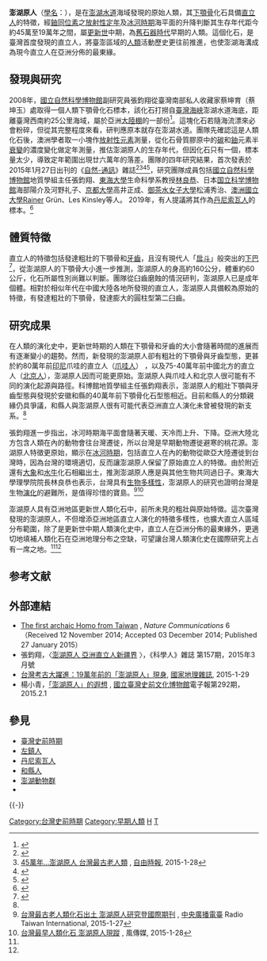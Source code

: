 {{Automatic taxobox
| taxon=Homo tsaichangensis
| name =澎湖原人
| fossil_range = [[更新世|更新世]], {{fossil range|0.45|0.19}}
|W image = The Fossil of Mandible of Penghu 1.jpg
| image_width = 250px
| image_caption = 澎湖原人下顎骨化石
| binomial = ''Homo tsaichangensis''
| binomial_authority = [[Mark_McMenamin|McMenamin]], 2015
| subdivision_ranks = 
| subdivision = 
| synonyms =
}}
'''澎湖原人'''（[[學名|學名]]：{{lang|la|''Homo tsaichangensis''}}），是在[[澎湖水道|澎湖水道]]海域發現的原始人類，其[[下顎骨|下顎骨]]化石具備[[直立人|直立人]]的特徵，經[[鈾|鈾]][[同位素|同位素]]之[[放射性定年法|放射性定年]]及[[冰河時期|冰河時期]]海平面的升降判斷其生存年代距今約45萬至19萬年之間，屬[[更新世|更新世]]中期，為[[舊石器時代|舊石器時代]]早期的人類。這個化石，是臺灣首度發現的直立人，將臺澎區域的[[人類|人類]]活動歷史更往前推進，也使澎湖海溝成為現今直立人在亞洲分佈的最東緣。

==發現與研究==
2008年，[[國立自然科學博物館|國立自然科學博物館]]副研究員張鈞翔從臺灣南部私人收藏家蔡坤育（蔡坤玉）處取得一個人類下顎骨化石標本，該化石打撈自[[臺灣海峽|臺灣海峽]]澎湖水道海底，距離臺灣西南約25公里海域，屬於亞洲[[大陸棚|大陸棚]]的一部份<ref>{{cite news|url=http://udn.com/news/story/7314/923440-%E6%BE%8E%E6%B9%96%E5%8E%9F%E4%BA%BA-%E6%8B%BC%E5%87%BA%E5%8F%A4%E7%94%9F%E7%89%A9%E5%86%92%E9%9A%AA%E5%9C%96|title=澎湖原人 拼出古生物冒險圖|publisher=[[聯合報|聯合報]]|date=2015-05-25|author=林秀姿、陳皓嬿|accessdate=2015-05-27|archive-date=2021-03-01|archive-url=https://web.archive.org/web/20210301081550/https://udn.com/news/story/7314/923440-%E6%BE%8E%E6%B9%96%E5%8E%9F%E4%BA%BA-%E6%8B%BC%E5%87%BA%E5%8F%A4%E7%94%9F%E7%89%A9%E5%86%92%E9%9A%AA%E5%9C%96|dead-url=no}}</ref>。這塊化石若隨海流漂來必會粉碎，但從其完整程度來看，研判應原本就存在澎湖水道。團隊先確認這是人類化石後，澳洲學者取一小塊作[[放射性元素|放射性元素]]測量，從化石骨質膠原中的[[碳|碳]]和[[鈾|鈾]]元素半[[放射性衰變|衰變]]的濃度變化做定年測量，推估澎湖原人的生存年代，但因化石只有一個，標本量太少，導致定年範圍出現廿六萬年的落差。團隊的四年研究結果，首次發表於2015年1月27日出刊的《[[自然-通讯|自然-通訊]]》雜誌<ref>{{cite journal|last1=Chang|first1=Chun-Hsiang|last2=Kaifu|first2=Yousuke|last3=Takai|first3=Masanaru|last4=Kono|first4=Reiko T.|last5=Grün|first5=Rainer|last6=Matsu’ura|first6=Shuji|last7=Kinsley|first7=Les|last8=Lin|first8=Liang-Kong|title=The first archaic ''Homo'' from Taiwan|journal=[[Nature_Communications|Nature Communications]]|date=2015|volume=6|pages=6037|doi=10.1038/ncomms7037|pmid=25625212|pmc=4316746|bibcode=2015NatCo...6.6037C}}</ref><ref name="台灣最古老">[http://news.ltn.com.tw/news/focus/paper/851222 45萬年…澎湖原人 台灣最古老人類] {{Wayback|url=http://news.ltn.com.tw/news/focus/paper/851222 |date=20200717003804 }}, [[自由時報|自由時報]], 2015-1-28</ref><ref>{{cite news|url=http://www.appledaily.com.tw/realtimenews/article/new/20150127/549637/|title=史上首次　澎湖海域發現45萬年前原人化石|publisher=[[蘋果日報|蘋果日報]]|date=2015-01-27|author=劉嘉韻|accessdate=2015-01-27|archive-date=2016-08-13|archive-url=https://web.archive.org/web/20160813042858/http://www.appledaily.com.tw/realtimenews/article/new/20150127/549637/|dead-url=no}}</ref><ref>{{cite news|url=http://news.ltn.com.tw/news/life/breakingnews/1216708|title=考古史重大發現！「澎湖原人」為現代人類祖先|publisher=[[自由時報|自由時報]]|date=2015-01-27|author=林曉雲|accessdate=2015-01-27|archive-date=2021-03-01|archive-url=https://web.archive.org/web/20210301081309/https://news.ltn.com.tw/news/life/breakingnews/1216708|dead-url=no}}</ref>，研究團隊成員包括[[國立自然科學博物館|國立自然科學博物館]]地質學組主任張鈞翔、[[東海大學_(台灣)|東海大學]]生命科學系教授[[林良恭|林良恭]]、日本[[国立科学博物館|国立科学博物館]]海部陽介及河野礼子、[[京都大學|京都大學]]高井正成、[[御茶水女子大學|御茶水女子大學]]松浦秀治、[[澳洲國立大學|澳洲國立大學]]Rainer Grün、Les Kinsley等人。
2019年，有人提議將其作為[[丹尼索瓦人|丹尼索瓦人]]的標本。<ref>{{cite web |url=https://www.nature.com/articles/d41586-019-01395-0 |title=Biggest Denisovan fossil yet spills ancient human's secrets |last=Warren |first=Matthew |work=Nature.com |date=2019-05-01 |accessdate=2019-12-11 |archive-date=2019-05-19 |archive-url=https://web.archive.org/web/20190519140435/https://www.nature.com/articles/d41586-019-01395-0 |dead-url=no }}</ref>

==體質特徵==
直立人的特徵包括發達粗壯的下顎骨和[[牙齒|牙齒]]，且沒有現代人「[[戽斗|戽斗]]」般突出的[[下巴|下巴]]<ref>{{cite news|url=http://www.mdnkids.com.tw/info/news/content.asp?Serial_NO=91832|title=新發現澎湖原人　臺灣人類考古大躍進|publisher=[[國語日報|國語日報]]|date=2015-01-28|author=劉偉瑩|accessdate=2015-02-22|archive-date=2015-02-22|archive-url=https://web.archive.org/web/20150222115129/http://www.mdnkids.com.tw/info/news/content.asp?Serial_NO=91832|dead-url=no}}</ref>，從澎湖原人的下顎骨大小進一步推測，澎湖原人的身高約160公分，體重約60公斤，化石所屬性別尚難以判斷。團隊從臼齒磨蝕的情況研判，澎湖原人已是成年個體。相對於相似年代在中國大陸各地所發現的直立人，澎湖原人具備較為原始的特徵，有發達粗壯的下顎骨，發達膨大的圓柱型第二臼齒。{{r|科博館}}

==研究成果==
{{Non-free|time=2017-11-11T02:05:15+00:00}} 
在人類的演化史中，更新世時期的人類在下顎骨和牙齒的大小會隨著時間的進展而有逐漸變小的趨勢。然而，新發現的澎湖原人卻有粗壯的下顎骨與牙齒型態，更甚於約80萬年前[[印尼|印尼]]爪哇的直立人（[[爪哇猿人|爪哇人]]） ，以及75-40萬年前中國北方的直立人（[[北京人|北京人]]），澎湖原人因而可能更原始。澎湖原人與爪哇人和北京人很可能有不同的演化起源與路徑。科博館地質學組主任張鈞翔表示，澎湖原人的粗壯下顎與牙齒型態與發現於安徽和縣的40萬年前下顎骨化石型態相近。目前和縣人的分類親緣仍具爭議，和縣人與澎湖原人很有可能代表亞洲直立人演化未曾被發現的新支系。<ref name="台灣最古老"/>

張鈞翔進一步指出，冰河時期海平面會隨著天暖、天冷而上升、下降。亞洲大陸北方包含人類在內的動物會往台灣遷徙，所以台灣是早期動物遷徙避寒的桃花源。澎湖原人特徵更原始，顯示在[[冰河時期|冰河時期]]，包括直立人在內的動物從歐亞大陸遷徙到台灣時，因為台灣的環境適切，反而讓澎湖原人保留了原始直立人的特徵。由於附近還有[[大象|大象]]和[[水牛|水牛]]化石相繼出土，推測澎湖原人應是與其他生物共同過日子。東海大學理學院院長林良恭也表示，台灣具有[[生物多樣性|生物多樣性]]，澎湖原人的研究也證明台灣是生物[[演化|演化]]的避難所，是值得珍惜的寶島。<ref name="中央廣播電臺">[http://news.rti.org.tw/news/detail/?recordId=167944 台灣最古老人類化石出土 澎湖原人研究登國際期刊] {{Wayback|url=http://news.rti.org.tw/news/detail/?recordId=167944 |date=20150402121111 }}, [[中央廣播電臺|中央廣播電臺]] Radio Taiwan International, 2015-1-27</ref><ref>[http://www.storm.mg/article/40710 台灣最早人類化石 澎湖原人現蹤] {{Wayback|url=http://www.storm.mg/article/40710 |date=20201023004148 }}, 風傳媒, 2015-1-28</ref>

澎湖原人具有亞洲地區更新世人類化石中，前所未見的粗壯與原始特徵。這次臺灣發現的澎湖原人，不但增添亞洲地區直立人演化的特徵多樣性，也擴大直立人區域分布範圍，除了是更新世中期人類演化史中，直立人在亞洲分佈的最東緣外，更適切地填補人類化石在亞洲地理分布之空缺，可望讓台灣人類演化史在國際研究上占有一席之地。{{r|科博館}}<ref name="台灣最古老"/><ref name="中央廣播電臺"/>

== 参考文献 ==
{{Reflist
|refs =
<ref name="科博館">{{cite press release |url = http://cal.nmns.edu.tw/NMNS_Cal/Detail_Ann.aspx?ANID=9839 |title = 臺日澳學者跨國合作--發現臺灣目前最古老人類化石 |publisher = [[科博館|科博館]] |date=2015-01-28 |author = [[中华民国教育部|中华民国教育部]] |dead-url = yes |archive-url = https://web.archive.org/web/20150222140553/http://cal.nmns.edu.tw/NMNS_Cal/Detail_Ann.aspx?ANID=9839 |archive-date = 2015-02-22 }}</ref>
}}

== 外部連結 ==
{{Commons category|Penghu 1}}
* [http://www.nature.com/ncomms/2015/150127/ncomms7037/full/ncomms7037.html The first archaic Homo from Taiwan] {{Wayback|url=http://www.nature.com/ncomms/2015/150127/ncomms7037/full/ncomms7037.html |date=20160722195833 }}, ''Nature Communications'' 6 （Received 12 November 2014; Accepted 03 December 2014; Published 27 January 2015）
* 張鈞翔，〈[http://sa.ylib.com/MagCont.aspx?Unit=featurearticles&id=2659 澎湖原人 亞洲直立人新疆界] {{Wayback|url=http://sa.ylib.com/MagCont.aspx?Unit=featurearticles&id=2659 |date=20160312230011 }}〉，《科學人》雜誌 第157期，2015年3月號
* [https://web.archive.org/web/20150408222941/http://www.ngtaiwan.com/11384 台灣考古大躍進：19萬年前的「澎湖原人」現身], [[國家地理雜誌|國家地理雜誌]], 2015-1-29
* 楊小青，[http://beta.nmp.gov.tw/enews/no292/page_01.html 「澎湖原人」的遐想] {{Wayback|url=http://beta.nmp.gov.tw/enews/no292/page_01.html |date=20200506162705 }}, [[國立臺灣史前文化博物館|國立臺灣史前文化博物館]]電子報第292期，2015.2.1

== 參見 ==
* [[臺灣史前時期|臺灣史前時期]]
* [[左鎮人|左鎮人]]
* [[丹尼索瓦人|丹尼索瓦人]]
* [[和縣人|和縣人]]
* [[澎湖動物群|澎湖動物群]]
* {{link-en|早期人類在非洲的擴張|Early expansions of hominins out of Africa}}

{{-}}
{{Human Evolution}}
{{已滅絕人科}}
{{臺灣歷史文化與政權}}
{{Taxonbar |from = Q19121886 }}

[[Category:台灣史前時期|Category:台灣史前時期]]
[[Category:早期人類|Category:早期人類]]
[[Category:亞洲史前哺乳動物|H]]
[[Category:人屬|T]]
